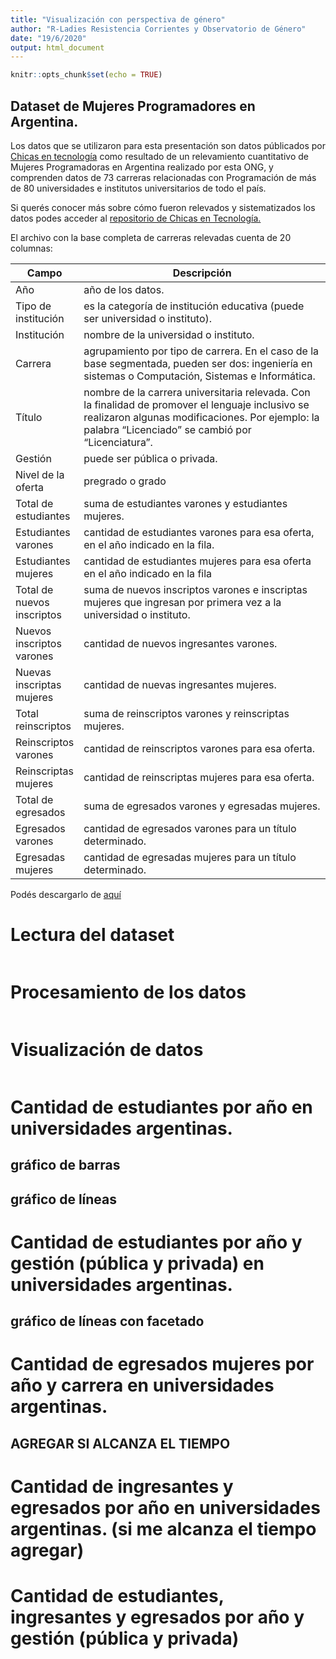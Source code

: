 ```yaml
---
title: "Visualización con perspectiva de género"
author: "R-Ladies Resistencia Corrientes y Observatorio de Género"
date: "19/6/2020"
output: html_document
---
```


```r
knitr::opts_chunk$set(echo = TRUE)
```


## Dataset de Mujeres Programadores en Argentina.


Los datos que se utilizaron para esta presentación son datos públicados por [Chicas en tecnología](https://www.chicasentecnologia.org/) como resultado de un relevamiento cuantitativo de Mujeres Programadoras en Argentina realizado por esta ONG, y comprenden datos de 73 carreras relacionadas con Programación de más de 80 universidades e institutos universitarios de todo el país.

Si querés conocer más sobre cómo fueron relevados y sistematizados los datos podes acceder al [repositorio de Chicas en Tecnología.](https://github.com/chicasentec/mujeres-programadoras-argentina) 


El archivo con la base completa de carreras relevadas cuenta de 20 columnas:


| Campo               | Descripción                                                                                                                                                                                              |
| ------------------- | -------------------------------------------------------------------------------------------------------------------------------------------------------------------------------------------------------- |
| Año                 | año de los datos.                                                                                                                                                                                        |
| Tipo de institución | es la categoría de institución educativa (puede ser universidad o instituto).                                                                                                                            |
| Institución         | nombre de la universidad o instituto.                                                                                                                                                                    |
| Carrera             | agrupamiento por tipo de carrera. En el caso de la base segmentada, pueden ser dos: ingeniería en sistemas o Computación, Sistemas e Informática.                                                        |
| Título              | nombre de la carrera universitaria relevada. Con la finalidad de promover el lenguaje inclusivo se realizaron algunas modificaciones. Por ejemplo: la palabra “Licenciado” se cambió por “Licenciatura”. |
| Gestión             | puede ser pública o privada.                                                                                                                                                                             |
| Nivel de la oferta  | pregrado o grado                                                                                 
| Total de estudiantes| suma de estudiantes varones y estudiantes mujeres.|
|Estudiantes varones| cantidad de estudiantes varones para esa oferta, en el año indicado en la fila.|
|Estudiantes mujeres| cantidad de estudiantes mujeres para esa oferta en el año indicado en la fila|
|Total de nuevos inscriptos| suma de nuevos inscriptos varones e inscriptas mujeres que ingresan por primera vez a la universidad o instituto.|
|Nuevos inscriptos varones| cantidad de nuevos ingresantes varones.|
|Nuevas inscriptas mujeres| cantidad de nuevas ingresantes mujeres.|
|Total reinscriptos| suma de reinscriptos varones y reinscriptas mujeres.|
|Reinscriptos varones| cantidad de reinscriptos varones para esa oferta.|
|Reinscriptas mujeres| cantidad de reinscriptas mujeres para esa oferta.|
|Total de egresados| suma de egresados varones y egresadas mujeres.|
|Egresados varones| cantidad de egresados varones para un título determinado.|
|Egresadas mujeres| cantidad de egresadas mujeres para un título determinado.|

Podés descargarlo de [aquí](https://www.chicasentecnologia.org/)

# Lectura del dataset

```r

```


# Procesamiento de los datos


```r

```


# Visualización de datos

```r

```


# Cantidad de estudiantes por año en universidades argentinas. 


## gráfico de barras 



## gráfico de líneas



# Cantidad de estudiantes por año y gestión (pública y privada) en universidades argentinas.


## gráfico de líneas con facetado




# Cantidad de egresados mujeres por año y carrera en universidades argentinas.


## AGREGAR SI ALCANZA EL TIEMPO
# Cantidad de ingresantes y egresados por año en universidades argentinas. (si me alcanza el tiempo agregar)
# Cantidad de estudiantes, ingresantes y egresados por año y gestión (pública y privada)

